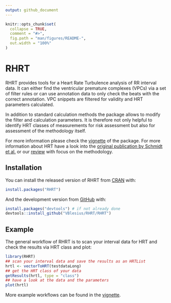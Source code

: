 ```yaml
---
output: github_document
---
```


<!-- README.md is generated from README.Rmd. Please edit that file -->

```r
knitr::opts_chunk$set(
  collapse = TRUE,
  comment = "#>",
  fig.path = "man/figures/README-",
  out.width = "100%"
)
```

# RHRT

RHRT provides tools for a Heart Rate Turbulence analysis of RR interval data. It can either find the ventricular premature complexes (VPCs) via a set of filter rules or can use annotation data to only check the beats with the correct annotation. VPC snippets are filtered for validity and HRT parameters calculated.

In addition to standard calculation methods the package allows to modify the filter and calculation parameters. It is therefore not only helpful to identify HRT classes of measurements for risk assessment but also for assessment of the methodology itself.

For more information please check the [vignette](vignettes/rhrt-vignette.html) of the package.
For more information about HRT have a look into the [original publication by Schmidt et al.](https://doi.org/10.1016/S0140-6736(98)08428-1) or our [review](https://doi.org/10.1088/1361-6579/ab98b3) with focus on the methodology.

## Installation

You can install the released version of RHRT from [CRAN](https://CRAN.R-project.org) with:

``` r
install.packages("RHRT")
```

And the development version from [GitHub](https://github.com/) with:

``` r
install.packages("devtools") # if not already done
devtools::install_github("VBlesius/RHRT/RHRT")
```
## Example

The general workflow of RHRT is to scan your interval data for HRT and check the results via HRT class and plot:

```r
library(RHRT)
## scan your interval data and save the results as an HRTList
hrtl <- vectorToHRT(testdataLong)
## get the HRT class of your data
getResults(hrtl, type = "class")
## have a look at the data and the parameters
plot(hrtl)
```

More example workflows can be found in the [vignette](vignettes/rhrt-vignette.html).